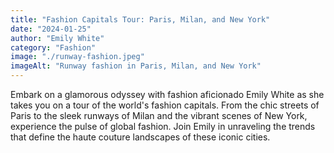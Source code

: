 ```yaml
---
title: "Fashion Capitals Tour: Paris, Milan, and New York"
date: "2024-01-25"
author: "Emily White"
category: "Fashion"
image: "./runway-fashion.jpeg"
imageAlt: "Runway fashion in Paris, Milan, and New York"
---
```


Embark on a glamorous odyssey with fashion aficionado Emily White as she takes you on a tour of the world's fashion capitals. From the chic streets of Paris to the sleek runways of Milan and the vibrant scenes of New York, experience the pulse of global fashion. Join Emily in unraveling the trends that define the haute couture landscapes of these iconic cities.

